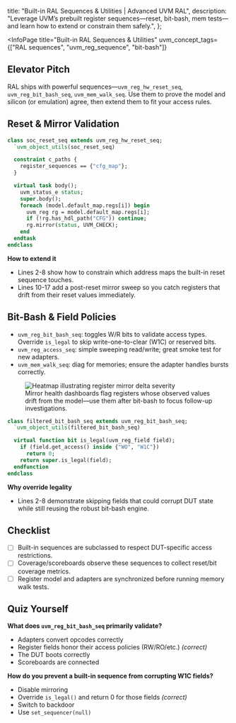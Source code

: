 
  title: "Built-in RAL Sequences & Utilities | Advanced UVM RAL",
  description: "Leverage UVM’s prebuilt register sequences—reset, bit-bash, mem tests—and learn how to extend or constrain them safely.",
};

<InfoPage
  title="Built-in RAL Sequences & Utilities"
  uvm_concept_tags={["RAL sequences", "uvm_reg_sequence", "bit-bash"]}
>

  ## Elevator Pitch

  RAL ships with powerful sequences—`uvm_reg_hw_reset_seq`, `uvm_reg_bit_bash_seq`, `uvm_mem_walk_seq`. Use them to prove the model and silicon (or emulation) agree, then extend them to fit your access rules.

  ## Reset & Mirror Validation

  ```systemverilog
  class soc_reset_seq extends uvm_reg_hw_reset_seq;
    `uvm_object_utils(soc_reset_seq)

    constraint c_paths {
      register_sequences == {"cfg_map"};
    }

    virtual task body();
      uvm_status_e status;
      super.body();
      foreach (model.default_map.regs[i]) begin
        uvm_reg rg = model.default_map.regs[i];
        if (!rg.has_hdl_path("CFG")) continue;
        rg.mirror(status, UVM_CHECK);
      end
    endtask
  endclass
  ```

  **How to extend it**
  - Lines 2-8 show how to constrain which address maps the built-in reset sequence touches.
  - Lines 10-17 add a post-reset mirror sweep so you catch registers that drift from their reset values immediately.

  ## Bit-Bash & Field Policies

  - `uvm_reg_bit_bash_seq`: toggles W/R bits to validate access types. Override `is_legal` to skip write-one-to-clear (W1C) or reserved bits.
  - `uvm_reg_access_seq`: simple sweeping read/write; great smoke test for new adapters.
  - `uvm_mem_walk_seq`: diag for memories; ensure the adapter handles bursts correctly.

  <figure className="my-8 flex flex-col items-center space-y-4">
    <Image
      src="/visuals/tier-4/mirror-health-heatmap.svg"
      alt="Heatmap illustrating register mirror delta severity"
      width={320}
      height={320}
      sizes="(min-width: 768px) 320px, 100vw"
      className="w-full max-w-sm rounded-2xl border border-white/10 bg-white/5 p-4"
    />
    <figcaption className="text-sm text-muted-foreground">
      Mirror health dashboards flag registers whose observed values drift from the model—use them after bit-bash to focus follow-up investigations.
    </figcaption>
  </figure>

  ```systemverilog
  class filtered_bit_bash_seq extends uvm_reg_bit_bash_seq;
    `uvm_object_utils(filtered_bit_bash_seq)

    virtual function bit is_legal(uvm_reg_field field);
      if (field.get_access() inside {"WO", "W1C"})
        return 0;
      return super.is_legal(field);
    endfunction
  endclass
  ```

  **Why override legality**
  - Lines 2-8 demonstrate skipping fields that could corrupt DUT state while still reusing the robust bit-bash engine.

  ## Checklist

  - [ ] Built-in sequences are subclassed to respect DUT-specific access restrictions.
  - [ ] Coverage/scoreboards observe these sequences to collect reset/bit coverage metrics.
  - [ ] Register model and adapters are synchronized before running memory walk tests.

  ## Quiz Yourself

  **What does `uvm_reg_bit_bash_seq` primarily validate?**
  - Adapters convert opcodes correctly
  - Register fields honor their access policies (RW/RO/etc.) *(correct)*
  - The DUT boots correctly
  - Scoreboards are connected

  **How do you prevent a built-in sequence from corrupting W1C fields?**
  - Disable mirroring
  - Override `is_legal()` and return 0 for those fields *(correct)*
  - Switch to backdoor
  - Use `set_sequencer(null)`

</InfoPage>
